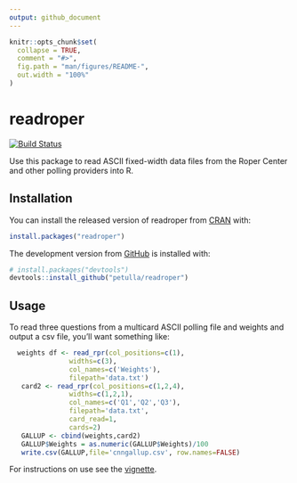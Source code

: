 ```yaml
---
output: github_document
---
```


<!-- README.md is generated from README.Rmd. Please edit that file -->

```r
knitr::opts_chunk$set(
  collapse = TRUE,
  comment = "#>",
  fig.path = "man/figures/README-",
  out.width = "100%"
)
```
# readroper
[![Build Status](https://travis-ci.org/petulla/readroper.svg?branch=master)](https://travis-ci.org/petulla/readroper)

Use this package to read ASCII fixed-width data files from the Roper Center and other polling providers into R.

## Installation

You can install the released version of readroper from [CRAN](https://CRAN.R-project.org) with:

``` r
install.packages("readroper")
```

The development version from [GitHub](https://github.com/) is installed with:

``` r
# install.packages("devtools")
devtools::install_github("petulla/readroper")
```
## Usage

To read three questions from a multicard ASCII polling file and weights and output a csv file, you'll want something like:

```r
  weights df <- read_rpr(col_positions=c(1),
               widths=c(3),
               col_names=c('Weights'),
               filepath='data.txt')
   card2 <- read_rpr(col_positions=c(1,2,4), 
               widths=c(1,2,1), 
               col_names=c('Q1','Q2','Q3'), 
               filepath='data.txt', 
               card_read=1, 
               cards=2)
   GALLUP <- cbind(weights,card2)
   GALLUP$Weights = as.numeric(GALLUP$Weights)/100
   write.csv(GALLUP,file='cnngallup.csv', row.names=FALSE)
```

For instructions on use see the [vignette](https://github.com/petulla/readroper/tree/master/vignettes).

